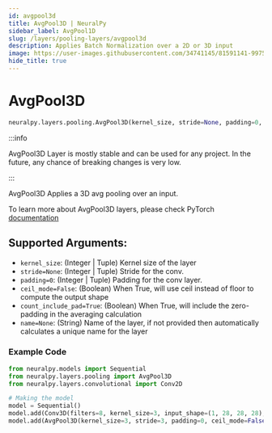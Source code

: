 ```yaml
---
id: avgpool3d
title: AvgPool3D | NeuralPy
sidebar_label: AvgPool1D
slug: /layers/pooling-layers/avgpool3d
description: Applies Batch Normalization over a 2D or 3D input
image: https://user-images.githubusercontent.com/34741145/81591141-99752900-93d9-11ea-9ef6-cc2c68daaa19.png
hide_title: true
---
```


# AvgPool3D

```python
neuralpy.layers.pooling.AvgPool3D(kernel_size, stride=None, padding=0, ceil_mode=False, count_include_pad=True, name=None)
```

:::info

AvgPool3D Layer is mostly stable and can be used for any project. In the future, any chance of breaking changes is very low.

:::

AvgPool3D Applies a 3D avg pooling over an input.

To learn more about AvgPool3D layers, please check PyTorch [documentation](https://pytorch.org/docs/stable/nn.html#avgpool3d)

## Supported Arguments:

- `kernel_size`: (Integer | Tuple) Kernel size of the layer
- `stride=None`: (Integer | Tuple) Stride for the conv.
- `padding=0`: (Integer | Tuple) Padding for the conv layer.
- `ceil_mode=False`: (Boolean) When True, will use ceil instead of floor to compute the output shape
- `count_include_pad=True`: (Boolean) When True, will include the zero-padding in the averaging calculation
- `name=None`: (String) Name of the layer, if not provided then automatically calculates a unique name for the layer

### Example Code

```python
from neuralpy.models import Sequential
from neuralpy.layers.pooling import AvgPool3D
from neuralpy.layers.convolutional import Conv2D

# Making the model
model = Sequential()
model.add(Conv3D(filters=8, kernel_size=3, input_shape=(1, 28, 28, 28), stride=1, name="first cnn"))
model.add(AvgPool3D(kernel_size=3, stride=3, padding=0, ceil_mode=False, count_include_pad=True, name="Pool Layer"))
```
